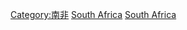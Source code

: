 {{Commons cat|Health in South Africa}}

[[Category:南非|Category:南非]]
[[Category:各國健康|South Africa]]
[[Category:非洲健康|South Africa]]